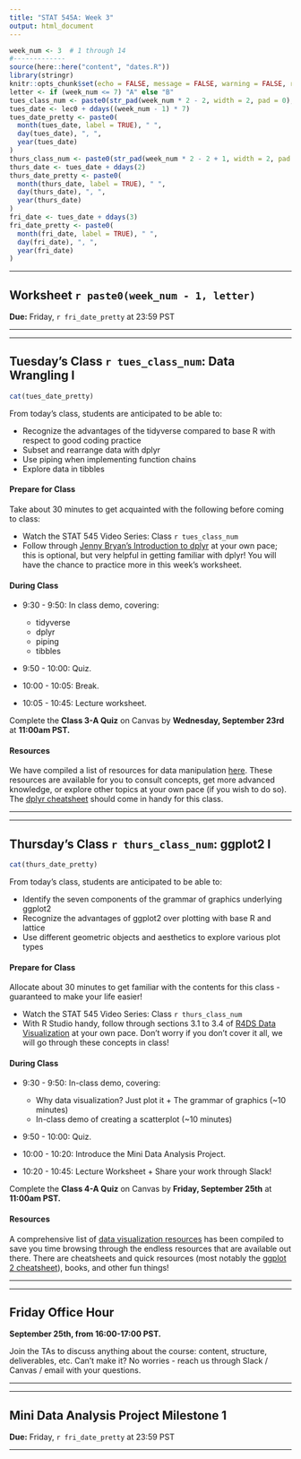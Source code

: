 ```yaml
---
title: "STAT 545A: Week 3"
output: html_document
---
```


```r
week_num <- 3  # 1 through 14
#-------------
source(here::here("content", "dates.R"))
library(stringr)
knitr::opts_chunk$set(echo = FALSE, message = FALSE, warning = FALSE, results = "asis")
letter <- if (week_num <= 7) "A" else "B"
tues_class_num <- paste0(str_pad(week_num * 2 - 2, width = 2, pad = 0), letter)
tues_date <- lec0 + ddays((week_num - 1) * 7)
tues_date_pretty <- paste0(
  month(tues_date, label = TRUE), " ", 
  day(tues_date), ", ", 
  year(tues_date)
)
thurs_class_num <- paste0(str_pad(week_num * 2 - 2 + 1, width = 2, pad = 0), letter)
thurs_date <- tues_date + ddays(2)
thurs_date_pretty <- paste0(
  month(thurs_date, label = TRUE), " ", 
  day(thurs_date), ", ", 
  year(thurs_date)
)
fri_date <- tues_date + ddays(3)
fri_date_pretty <- paste0(
  month(fri_date, label = TRUE), " ", 
  day(fri_date), ", ", 
  year(fri_date)
)
```


-----

<!-- ******WORKSHEET****** -->

## Worksheet `r paste0(week_num - 1, letter)`

**Due:** Friday, `r fri_date_pretty` at 23:59 PST

-----

----- 

<!-- ******TUESDAY'S CLASS****** -->

## Tuesday's Class `r tues_class_num`: Data Wrangling I

```r
cat(tues_date_pretty)
```

From today's class, students are anticipated to be able to:

+ Recognize the advantages of the tidyverse compared to base R with respect to good coding practice
+ Subset and rearrange data with dplyr
+ Use piping when implementing function chains
+ Explore data in tibbles

#### Prepare for Class

Take about 30 minutes to get acquainted with the following before coming to class:

- Watch the STAT 545 Video Series: Class `r tues_class_num`
- Follow through [Jenny Bryan's Introduction to dplyr](https://stat545.com/dplyr-intro.html) at your own pace; this is optional, but very helpful in getting familiar with dplyr! You will have the chance to practice more in this week's worksheet.

#### During Class

+ 9:30 - 9:50: In class demo, covering:
  + tidyverse
  + dplyr
  + piping
  + tibbles 
  
+ 9:50 - 10:00: Quiz.

+ 10:00 - 10:05: Break.

+ 10:05 - 10:45: Lecture worksheet.

Complete the **Class 3-A Quiz** on Canvas by **Wednesday, September 23rd** at **11:00am PST.**

#### Resources

We have compiled a list of resources for data manipulation [here](https://stat545.stat.ubc.ca/resources/r-data-manipulation/). These resources are available for you to consult concepts, get more advanced knowledge, or explore other topics at your own pace (if you wish to do so). The [dplyr cheatsheet](http://gauss.inf.um.es/tabular/www/data-transformation.pdf) should come in handy for this class.

-----

-----

<!-- ******THURSDAY'S CLASS****** -->

## Thursday's Class `r thurs_class_num`: ggplot2 I

```r
cat(thurs_date_pretty)
```

From today's class, students are anticipated to be able to:

+ Identify the seven components of the grammar of graphics underlying ggplot2
+ Recognize the advantages of ggplot2 over plotting with base R and lattice
+ Use different geometric objects and aesthetics to explore various plot types

#### Prepare for Class

Allocate about 30 minutes to get familiar with the contents for this class - guaranteed to make your life easier!

- Watch the STAT 545 Video Series: Class `r thurs_class_num`
- With R Studio handy, follow through sections 3.1 to 3.4 of [R4DS Data Visualization](https://r4ds.had.co.nz/data-visualisation.html#introduction-1) at your own pace. Don't worry if you don't cover it all, we will go through these concepts in class!

#### During Class

+ 9:30 - 9:50: In-class demo, covering:
  + Why data visualization? Just plot it + The grammar of graphics (~10 minutes)
  + In-class demo of creating a scatterplot (~10 minutes)
  
+ 9:50 - 10:00: Quiz.

+ 10:00 - 10:20: Introduce the Mini Data Analysis Project.

+ 10:20 - 10:45: Lecture Worksheet + Share your work through Slack!

Complete the **Class 4-A Quiz** on Canvas by **Friday, September 25th** at **11:00am PST.** 

#### Resources

A comprehensive list of [data visualization resources](https://stat545.stat.ubc.ca/resources/r-vis/) has been compiled to save you time browsing through the endless resources that are available out there. There are cheatsheets and quick resources (most notably the [ggplot 2 cheatsheet](https://rstudio.com/wp-content/uploads/2015/03/ggplot2-cheatsheet.pdf)), books, and other fun things!

-----

-----

<!-- ******OFFICE HOURS****** -->

## Friday Office Hour

**September 25th, from 16:00-17:00 PST.**

Join the TAs to discuss anything about the course: content, structure, deliverables, etc. Can't make it? No worries - reach us through Slack / Canvas / email with your questions.

-----

-----

<!-- ******PROJECT****** -->

## Mini Data Analysis Project Milestone 1

**Due:** Friday, `r fri_date_pretty` at 23:59 PST

-----
